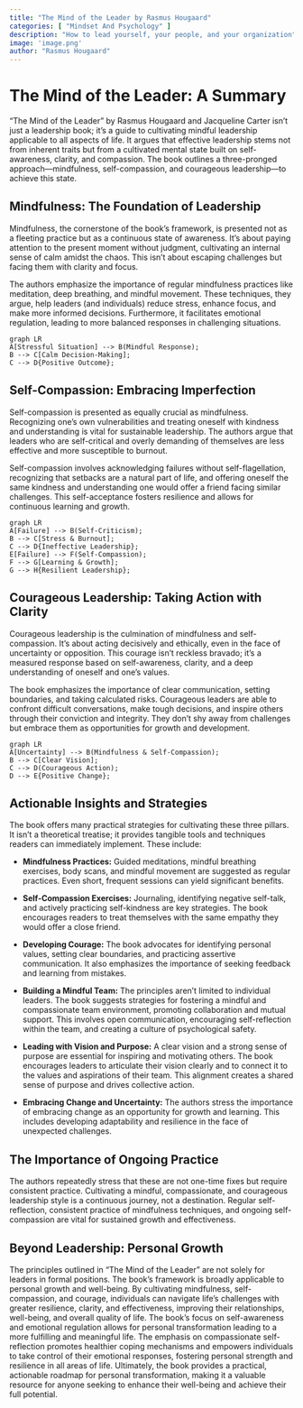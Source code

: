 ```yaml
---
title: "The Mind of the Leader by Rasmus Hougaard"
categories: [ "Mindset And Psychology" ]
description: "How to lead yourself, your people, and your organization"
image: 'image.png'
author: "Rasmus Hougaard"
---
```

# The Mind of the Leader: A Summary

"The Mind of the Leader" by Rasmus Hougaard and Jacqueline Carter isn't just a leadership book; it's a guide to cultivating mindful leadership applicable to all aspects of life.  It argues that effective leadership stems not from inherent traits but from a cultivated mental state built on self-awareness, clarity, and compassion.  The book outlines a three-pronged approach—mindfulness, self-compassion, and courageous leadership—to achieve this state.

## Mindfulness: The Foundation of Leadership

Mindfulness, the cornerstone of the book's framework, is presented not as a fleeting practice but as a continuous state of awareness.  It's about paying attention to the present moment without judgment, cultivating an internal sense of calm amidst the chaos. This isn't about escaping challenges but facing them with clarity and focus.

The authors emphasize the importance of regular mindfulness practices like meditation, deep breathing, and mindful movement.  These techniques, they argue, help leaders (and individuals) reduce stress, enhance focus, and make more informed decisions.  Furthermore, it facilitates emotional regulation, leading to more balanced responses in challenging situations.

```mermaid
graph LR
A[Stressful Situation] --> B(Mindful Response);
B --> C[Calm Decision-Making];
C --> D{Positive Outcome};
```

## Self-Compassion: Embracing Imperfection

Self-compassion is presented as equally crucial as mindfulness. Recognizing one's own vulnerabilities and treating oneself with kindness and understanding is vital for sustainable leadership.  The authors argue that leaders who are self-critical and overly demanding of themselves are less effective and more susceptible to burnout.

Self-compassion involves acknowledging failures without self-flagellation, recognizing that setbacks are a natural part of life, and offering oneself the same kindness and understanding one would offer a friend facing similar challenges.  This self-acceptance fosters resilience and allows for continuous learning and growth.


```mermaid
graph LR
A[Failure] --> B(Self-Criticism);
B --> C[Stress & Burnout];
C --> D{Ineffective Leadership};
E[Failure] --> F(Self-Compassion);
F --> G[Learning & Growth];
G --> H{Resilient Leadership};
```

## Courageous Leadership: Taking Action with Clarity

Courageous leadership is the culmination of mindfulness and self-compassion.  It's about acting decisively and ethically, even in the face of uncertainty or opposition.  This courage isn't reckless bravado; it's a measured response based on self-awareness, clarity, and a deep understanding of oneself and one's values.

The book emphasizes the importance of clear communication, setting boundaries, and taking calculated risks.  Courageous leaders are able to confront difficult conversations, make tough decisions, and inspire others through their conviction and integrity. They don't shy away from challenges but embrace them as opportunities for growth and development.


```mermaid
graph LR
A[Uncertainty] --> B(Mindfulness & Self-Compassion);
B --> C[Clear Vision];
C --> D(Courageous Action);
D --> E{Positive Change};
```


## Actionable Insights and Strategies

The book offers many practical strategies for cultivating these three pillars.  It isn't a theoretical treatise; it provides tangible tools and techniques readers can immediately implement.  These include:


*   **Mindfulness Practices:**  Guided meditations, mindful breathing exercises, body scans, and mindful movement are suggested as regular practices.  Even short, frequent sessions can yield significant benefits.

*   **Self-Compassion Exercises:**  Journaling, identifying negative self-talk, and actively practicing self-kindness are key strategies.  The book encourages readers to treat themselves with the same empathy they would offer a close friend.

*   **Developing Courage:**  The book advocates for identifying personal values, setting clear boundaries, and practicing assertive communication.  It also emphasizes the importance of seeking feedback and learning from mistakes.

*   **Building a Mindful Team:**  The principles aren't limited to individual leaders.  The book suggests strategies for fostering a mindful and compassionate team environment, promoting collaboration and mutual support.  This involves open communication, encouraging self-reflection within the team, and creating a culture of psychological safety.

*   **Leading with Vision and Purpose:**  A clear vision and a strong sense of purpose are essential for inspiring and motivating others.  The book encourages leaders to articulate their vision clearly and to connect it to the values and aspirations of their team. This alignment creates a shared sense of purpose and drives collective action.

*   **Embracing Change and Uncertainty:**  The authors stress the importance of embracing change as an opportunity for growth and learning. This includes developing adaptability and resilience in the face of unexpected challenges.


## The Importance of Ongoing Practice

The authors repeatedly stress that these are not one-time fixes but require consistent practice.  Cultivating a mindful, compassionate, and courageous leadership style is a continuous journey, not a destination.  Regular self-reflection, consistent practice of mindfulness techniques, and ongoing self-compassion are vital for sustained growth and effectiveness.


##  Beyond Leadership: Personal Growth

The principles outlined in "The Mind of the Leader" are not solely for leaders in formal positions.  The book's framework is broadly applicable to personal growth and well-being.  By cultivating mindfulness, self-compassion, and courage, individuals can navigate life's challenges with greater resilience, clarity, and effectiveness, improving their relationships, well-being, and overall quality of life.  The book's focus on self-awareness and emotional regulation allows for personal transformation leading to a more fulfilling and meaningful life.  The emphasis on compassionate self-reflection promotes healthier coping mechanisms and empowers individuals to take control of their emotional responses, fostering personal strength and resilience in all areas of life.  Ultimately, the book provides a practical, actionable roadmap for personal transformation, making it a valuable resource for anyone seeking to enhance their well-being and achieve their full potential.

